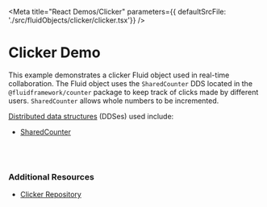 
<Meta title="React Demos/Clicker" parameters={{ defaultSrcFile: './src/fluidObjects/clicker/clicker.tsx'}} />

# Clicker Demo

This example demonstrates a clicker Fluid object used in real-time collaboration. The Fluid object
uses the `SharedCounter` DDS located in the `@fluidframework/counter` package to keep track of clicks
made by different users. `SharedCounter` allows whole numbers to be incremented.

<a href="https://agreeable-hill-0eeff5b10.azurestaticapps.net/docs/concepts/dds/" target="_blank">Distributed data structures</a> (DDSes) used include:

* <a href="https://agreeable-hill-0eeff5b10.azurestaticapps.net/apis/counter/sharedcounter/" target="_blank">SharedCounter</a>

<Story name="Demo">
  <FluidLoader factory={ClickerContainerFactory} title={Clicker.DataObjectName}></FluidLoader>
</Story>

<br /><br />

### Additional Resources

* <a href="https://github.com/microsoft/FluidFramework/tree/main/examples/data-objects/clicker" target="_blank">Clicker Repository</a>

